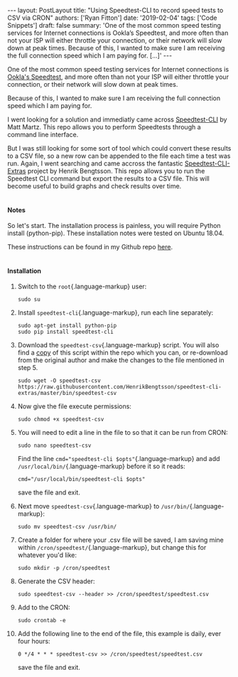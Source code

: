 \-\-- layout: PostLayout title: \"Using Speedtest-CLI to record speed tests to CSV via CRON\" authors: \[\'Ryan Fitton\'\] date: \'2019-02-04\' tags: \[\'Code Snippets\'\] draft: false summary: \'One of the most common speed testing services for Internet connections is Ookla&#8217;s Speedtest, and more often than not your ISP will either throttle your connection, or their network will slow down at peak times. Because of this, I wanted to make sure I am receiving the full connection speed which I am paying for. \[&hellip;\]\' \-\--

One of the most common speed testing services for Internet connections is [Ookla's Speedtest](https://www.speedtest.net/), and more often than not your ISP will either throttle your connection, or their network will slow down at peak times.

Because of this, I wanted to make sure I am receiving the full connection speed which I am paying for.

I went looking for a solution and immediatly came across [Speedtest-CLI](https://github.com/sivel/speedtest-cli) by Matt Martz. This repo allows you to perform Speedtests through a command line interface.

But I was still looking for some sort of tool which could convert these results to a CSV file, so a new row can be appended to the file each time a test was run. Again, I went searching and came accross the fantastic [Speedtest-CLI-Extras](https://github.com/HenrikBengtsson/speedtest-cli-extras) project by Henrik Bengtsson. This repo allows you to run the Speedtest CLI command but export the results to a CSV file. This will become useful to build graphs and check results over time.\
 

#### Notes

So let's start. The installation process is painless, you will require Python install (python-pip). These installation notes were tested on Ubuntu 18.04.

These instructions can be found in my Github repo [here](https://github.com/ryanfitton/speedtest-cli-as-csv-cron).\
 

#### Installation

1.  Switch to the `root`{.language-markup} user:

    ``` language-markup
    sudo su
    ```

2.  Install `speedtest-cli`{.language-markup}, run each line separately:

    ``` language-markup
    sudo apt-get install python-pip
    sudo pip install speedtest-cli
    ```

3.  Download the `speedtest-csv`{.language-markup} script. You will also find a [copy](https://github.com/ryanfitton/speedtest-cli-as-csv-cron/blob/master/speedtest-csv) of this script within the repo which you can, or re-download from the original author and make the changes to the file mentioned in step 5.

    ``` language-markup
    sudo wget -O speedtest-csv https://raw.githubusercontent.com/HenrikBengtsson/speedtest-cli-extras/master/bin/speedtest-csv
    ```

4.  Now give the file execute permissions:

    ``` language-markup
    sudo chmod +x speedtest-csv
    ```

5.  You will need to edit a line in the file to so that it can be run from CRON:

    ``` language-markup
    sudo nano speedtest-csv
    ```

    Find the line `cmd="speedtest-cli $opts"`{.language-markup} and add `/usr/local/bin/`{.language-markup} before it so it reads:

    ``` language-markup
    cmd="/usr/local/bin/speedtest-cli $opts"
    ```

    save the file and exit.

6.  Next move `speedtest-csv`{.language-markup} to `/usr/bin/`{.language-markup}:

    ``` language-markup
    sudo mv speedtest-csv /usr/bin/
    ```

7.  Create a folder for where your .csv file will be saved, I am saving mine within `/cron/speedtest/`{.language-markup}, but change this for whatever you'd like:

    ``` language-markup
    sudo mkdir -p /cron/speedtest
    ```

8.  Generate the CSV header:

    ``` language-markup
    sudo speedtest-csv --header >> /cron/speedtest/speedtest.csv
    ```

9.  Add to the CRON:

    ``` language-markup
    sudo crontab -e
    ```

10. Add the following line to the end of the file, this example is daily, ever four hours:

    ``` language-markup
    0 */4 * * * speedtest-csv >> /cron/speedtest/speedtest.csv
    ```

    save the file and exit.
